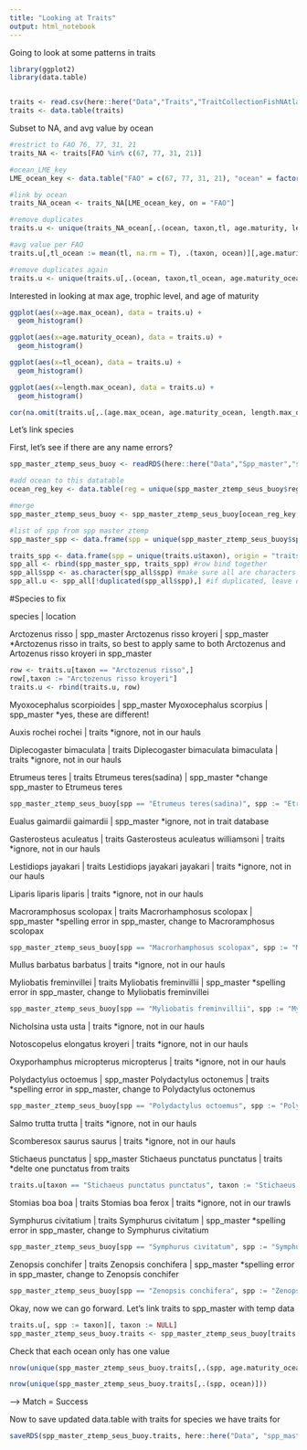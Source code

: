 ```yaml
---
title: "Looking at Traits"
output: html_notebook
---
```


Going to look at some patterns in traits
```r
library(ggplot2)
library(data.table)


traits <- read.csv(here::here("Data","Traits","TraitCollectionFishNAtlanticNEPacificContShelf.csv"))
traits <- data.table(traits)

```

Subset to NA, and avg value by ocean
```r
#restrict to FAO 76, 77, 31, 21
traits_NA <- traits[FAO %in% c(67, 77, 31, 21)]

#ocean_LME_key
LME_ocean_key <- data.table("FAO" = c(67, 77, 31, 21), "ocean" = factor(c("pac","pac","atl","atl")))

#link by ocean
traits_NA_ocean <- traits_NA[LME_ocean_key, on = "FAO"]

#remove duplicates
traits.u <- unique(traits_NA_ocean[,.(ocean, taxon,tl, age.maturity, length.max, age.max)])

#avg value per FAO
traits.u[,tl_ocean := mean(tl, na.rm = T), .(taxon, ocean)][,age.maturity_ocean := mean(age.maturity, na.rm = T), .(taxon, ocean)][,age.max_ocean := mean(age.max, na.rm = T), .(taxon, ocean)][,length.max_ocean := mean(length.max, na.rm = T), .(taxon, ocean)]

#remove duplicates again
traits.u <- unique(traits.u[,.(ocean, taxon,tl_ocean, age.maturity_ocean, length.max_ocean, age.max_ocean)])


```
Interested in looking at max age, trophic level, and age of maturity
```r
ggplot(aes(x=age.max_ocean), data = traits.u) +
  geom_histogram()

ggplot(aes(x=age.maturity_ocean), data = traits.u) +
  geom_histogram()

ggplot(aes(x=tl_ocean), data = traits.u) +
  geom_histogram()

ggplot(aes(x=length.max_ocean), data = traits.u) +
  geom_histogram()

cor(na.omit(traits.u[,.(age.max_ocean, age.maturity_ocean, length.max_ocean, tl_ocean)]))
``` 

Let's link species

First, let's see if there are any name errors?
```r
spp_master_ztemp_seus_buoy <- readRDS(here::here("Data","Spp_master","spp_master_ztemp_seus_buoy.rds")) #load in observation data for arrivals and departures

#add ocean to this datatable
ocean_reg_key <- data.table(reg = unique(spp_master_ztemp_seus_buoy$reg), ocean = factor(c("pac","pac","atl","pac","atl","atl","atl","pac","atl")))

#merge
spp_master_ztemp_seus_buoy <- spp_master_ztemp_seus_buoy[ocean_reg_key, on = "reg"]

#list of spp from spp master ztemp
spp_master_spp <- data.frame(spp = unique(spp_master_ztemp_seus_buoy$spp), origin = "spp_master") #list of spp from spp_master df

traits_spp <- data.frame(spp = unique(traits.u$taxon), origin = "traits") #list of spp from traits df
spp_all <- rbind(spp_master_spp, traits_spp) #row bind together
spp_all$spp <- as.character(spp_all$spp) #make sure all are characters
spp_all.u <- spp_all[!duplicated(spp_all$spp),] #if duplicated, leave out, leaves only ones that were not duplicated

```

#Species to fix

species | location

Arctozenus risso | spp_master
Arctozenus risso kroyeri | spp_master
*Arctozenus risso in traits, so best to apply same to both Arctozenus and Artozenus risso kroyeri in spp_master
```r
row <- traits.u[taxon == "Arctozenus risso",]
row[,taxon := "Arctozenus risso kroyeri"]
traits.u <- rbind(traits.u, row)
```

Myoxocephalus scorpioides | spp_master
Myoxocephalus scorpius | spp_master
*yes, these are different!

Auxis rochei rochei | traits
*ignore, not in our hauls

Diplecogaster bimaculata | traits
Diplecogaster bimaculata bimaculata | traits
*ignore, not in our hauls

Etrumeus teres | traits
Etrumeus teres(sadina) | spp_master
*change spp_master to Etrumeus teres
```r
spp_master_ztemp_seus_buoy[spp == "Etrumeus teres(sadina)", spp := "Etrumeus teres"]

```

Eualus gaimardii gaimardii | spp_master
*ignore, not in trait database

Gasterosteus aculeatus | traits
Gasterosteus aculeatus williamsoni | traits
*ignore, not in our hauls

Lestidiops jayakari | traits
Lestidiops jayakari jayakari | traits
*ignore, not in our hauls

Liparis liparis liparis | traits
*ignore, not in our hauls

Macroramphosus scolopax | traits
Macrorhamphosus scolopax | spp_master
*spelling error in spp_master, change to Macroramphosus scolopax
```r
spp_master_ztemp_seus_buoy[spp == "Macrorhamphosus scolopax", spp := "Macroramphosus scolopax"]
```

Mullus barbatus barbatus | traits
*ignore, not in our hauls

Myliobatis freminvillei | traits
Myliobatis freminvillii | spp_master
*spelling error in spp_master, change to Myliobatis freminvillei
```r
spp_master_ztemp_seus_buoy[spp == "Myliobatis freminvillii", spp := "Myliobatis freminvillei"]
```


Nicholsina usta usta | traits
*ignore, not in our hauls

Notoscopelus elongatus kroyeri | traits
*ignore, not in our hauls

Oxyporhamphus micropterus micropterus | traits
*ignore, not in our hauls

Polydactylus octoemus | spp_master
Polydactylus octonemus | traits
*spelling error in spp_master, change to Polydactylus octonemus
```r
spp_master_ztemp_seus_buoy[spp == "Polydactylus octoemus", spp := "Polydactylus octonemus"]
```


Salmo trutta trutta | traits
*ignore, not in our hauls

Scomberesox saurus saurus | traits
*ignore, not in our hauls

Stichaeus punctatus | spp_master
Stichaeus punctatus punctatus | traits
*delte one punctatus from traits
```r
traits.u[taxon == "Stichaeus punctatus punctatus", taxon := "Stichaeus punctatus"]

```


Stomias boa boa | traits
Stomias boa ferox | traits
*ignore, not in our trawls

Symphurus civitatium | traits
Symphurus civitatum | spp_master
*spelling error in spp_master, change to Symphurus civitatium
```r
spp_master_ztemp_seus_buoy[spp == "Symphurus civitatum", spp := "Symphurus civitatium"]

```


Zenopsis conchifer | traits
Zenopsis conchifera | spp_master
*spelling error in spp_master, change to Zenopsis conchifer
```r
spp_master_ztemp_seus_buoy[spp == "Zenopsis conchifera", spp := "Zenopsis conchifer"]

```


Okay, now we can go forward. Let's link traits to spp_master with temp data

```r
traits.u[, spp := taxon][, taxon := NULL]
spp_master_ztemp_seus_buoy.traits <- spp_master_ztemp_seus_buoy[traits.u, nomatch = 0, on = c("spp","ocean")]
```

Check that each ocean only has one value
```r
nrow(unique(spp_master_ztemp_seus_buoy.traits[,.(spp, age.maturity_ocean, age.max_ocean, length.max_ocean, tl_ocean, ocean)]))

nrow(unique(spp_master_ztemp_seus_buoy.traits[,.(spp, ocean)]))
```
--> Match = Success

Now to save updated data.table with traits for species we have traits for
```r
saveRDS(spp_master_ztemp_seus_buoy.traits, here::here("Data", "spp_master", "spp_master_ztemp_seus_buoy.traits.rds"))
```

